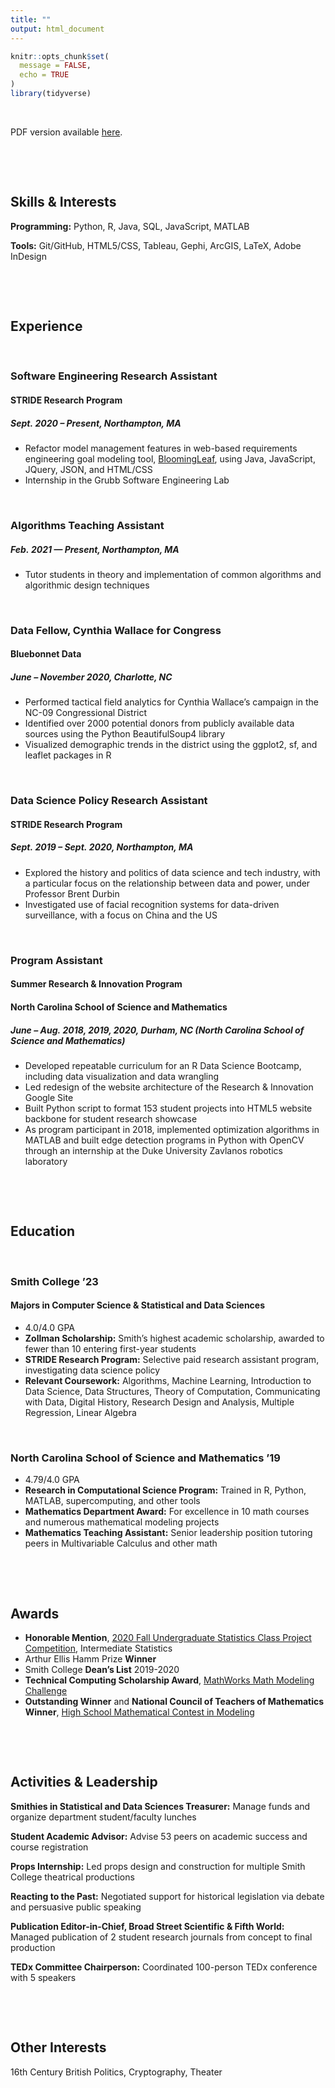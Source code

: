 ```yaml
---
title: ""
output: html_document
---
```


```r
knitr::opts_chunk$set(
  message = FALSE,
  echo = TRUE
)
library(tidyverse)
```

<br>

PDF version available [here](./Kathleen_Hablutzel_Resume.pdf).

<br>

<br>

## Skills & Interests

**Programming:** Python, R, Java, SQL, JavaScript, MATLAB

**Tools:** Git/GitHub, HTML5/CSS, Tableau, Gephi, ArcGIS, LaTeX, Adobe InDesign

<br>

<br>

## Experience

<br>

### Software Engineering Research Assistant
#### STRIDE Research Program
##### *Sept. 2020 – Present*, Northampton, MA

* Refactor model management features in web-based requirements engineering goal modeling tool, [BloomingLeaf](https://github.com/amgrubb/BloomingLeaf),  using Java, JavaScript, JQuery, JSON, and HTML/CSS
* Internship in the Grubb Software Engineering Lab

<br>

### Algorithms Teaching Assistant
##### *Feb. 2021 — Present*, Northampton, MA

* Tutor students in theory and implementation of common algorithms and algorithmic design techniques

<br>

### Data Fellow, Cynthia Wallace for Congress
#### Bluebonnet Data
##### *June – November 2020*, Charlotte, NC
* Performed tactical field analytics for Cynthia Wallace’s campaign in the NC-09 Congressional District
* Identified over 2000 potential donors from publicly available data sources using the Python BeautifulSoup4 library
* Visualized demographic trends in the district using the ggplot2, sf, and leaflet packages in R

<br>

### Data Science Policy Research Assistant
#### STRIDE Research Program
##### *Sept. 2019 – Sept. 2020*, Northampton, MA

* Explored the history and politics of data science and tech industry, with a particular focus on the relationship between data and power, under Professor Brent Durbin
* Investigated use of facial recognition systems for data-driven surveillance, with a focus on China and the US

<br>

### Program Assistant
#### Summer Research & Innovation Program
#### North Carolina School of Science and Mathematics
##### *June – Aug. 2018, 2019, 2020*, Durham, NC (North Carolina School of Science and Mathematics)
*	Developed repeatable curriculum for an R Data Science Bootcamp, including data visualization and data wrangling
*	Led redesign of the website architecture of the Research & Innovation Google Site
*	Built Python script to format 153 student projects into HTML5 website backbone for student research showcase
*	As program participant in 2018, implemented optimization algorithms in MATLAB and built edge detection programs in Python with OpenCV through an internship at the Duke University Zavlanos robotics laboratory


<br>

<br>

## Education

<br>

### Smith College '23

#### Majors in Computer Science & Statistical and Data Sciences

* 4.0/4.0 GPA
* **Zollman Scholarship:** Smith’s highest academic scholarship, awarded to fewer than 10 entering first-year students
* **STRIDE Research Program:** Selective paid research assistant program, investigating data science policy
* **Relevant Coursework:** Algorithms, Machine Learning, Introduction to Data Science, Data Structures, Theory of Computation, Communicating with Data, Digital History, Research Design and Analysis, Multiple Regression, Linear Algebra

<br>

### North Carolina School of Science and Mathematics '19

* 4.79/4.0 GPA
* **Research in Computational Science Program:** Trained in R, Python, MATLAB, supercomputing, and other tools
* **Mathematics Department Award:** For excellence in 10 math courses and numerous mathematical modeling projects
* **Mathematics Teaching Assistant:** Senior leadership position tutoring peers in Multivariable Calculus and other math

<br>

<br>


## Awards

*	**Honorable Mention**, [2020 Fall Undergraduate Statistics Class Project Competition](https://www.causeweb.org/usproc/usclap/2020/fall/winners), Intermediate Statistics
*	Arthur Ellis Hamm Prize **Winner**
*	Smith College **Dean’s List** 2019-2020
*	**Technical Computing Scholarship Award**, [MathWorks Math Modeling Challenge](https://m3challenge.siam.org/archives/2019/winning-solutions)
*	**Outstanding Winner** and **National Council of Teachers of Mathematics Winner**, [High School Mathematical Contest in Modeling](https://www.comap.com/highschool/contests/himcm/2018results.html)

<br>

<br>

## Activities & Leadership

**Smithies in Statistical and Data Sciences Treasurer:** Manage funds and organize department student/faculty lunches

**Student Academic Advisor:** Advise 53 peers on academic success and course registration

**Props Internship:** Led props design and construction for multiple Smith College theatrical productions

**Reacting to the Past:** Negotiated support for historical legislation via debate and persuasive public speaking

**Publication Editor-in-Chief, Broad Street Scientific & Fifth World:** Managed publication of 2 student research journals from concept to final production

**TEDx Committee Chairperson:** Coordinated 100-person TEDx conference with 5 speakers


<br>

<br>

## Other Interests

16th Century British Politics, Cryptography, Theater
